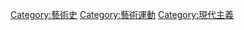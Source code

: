 {{Catnav|頁面分類|各種主題的頁面分類|各種主題的歷史|藝術史}}
{{Catnav|頁面分類|各種主題的頁面分類|各種主題的歷史|文化史|藝術史}}
{{Catnav|頁面分類|历史|各種主題的歷史|藝術史}}
{{Catnav|頁面分類|历史|各種主題的歷史|文化史|藝術史}}
{{Catnav|頁面分類|人类社会|運動|文化運動|藝術運動}}
{{Catnav|頁面分類|人类社会|運動|文化運動|現代主義}}
{{Catnav|頁面分類|人类社会|運動|主义|現代主義}}
{{Catnav|頁面分類|人类社会|社会科学|主义|現代主義}}
{{Catnav|頁面分類|人类社会|文化|艺术|藝術運動}}
{{Catnav|頁面分類|人类社会|文化|艺术|藝術史}}
{{Catnav|頁面分類|人类社会|文化|文化史|藝術史}}
{{Catnav|頁面分類|人类社会|政治|主义|現代主義}}
{{Catnav|頁面分類|人类社会|宗教|主义|現代主義}}
{{Catnav|頁面分類|人文學科|艺术|藝術運動|現代主義}}
{{Catnav|頁面分類|人文學科|艺术|藝術運動}}
{{Catnav|頁面分類|人文學科|艺术|藝術史}}
{{Catnav|頁面分類|人文學科|文学|文学流派|現代主義}}
{{Catnav|頁面分類|人文學科|哲学|哲學流派|現代主義}}
{{Catnav|頁面分類|人文學科|哲学|主义|現代主義}}

{{catmore}}
{{Commonscat|Modern art}}

[[Category:藝術史|Category:藝術史]]
[[Category:藝術運動|Category:藝術運動]]
[[Category:現代主義|Category:現代主義]]